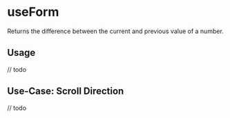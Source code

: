 # useForm

Returns the difference between the current and previous value of a number.

## Usage

// todo

## Use-Case: Scroll Direction

// todo
